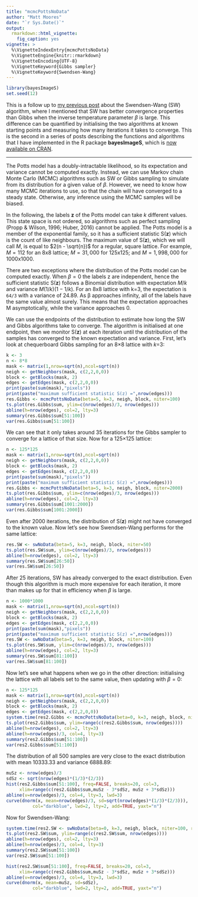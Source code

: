 ```yaml
---
title: "mcmcPottsNoData"
author: "Matt Moores"
date: "`r Sys.Date()`"
output:
  rmarkdown::html_vignette:
    fig_caption: yes
vignette: >
  %\VignetteIndexEntry{mcmcPottsNoData}
  %\VignetteEngine{knitr::rmarkdown}
  %\VignetteEncoding{UTF-8}
  %\VignetteKeyword{Gibbs sampler}
  %\VignetteKeyword{Swendsen-Wang}
---
```


```r
library(bayesImageS)
set.seed(12)
```

This is a follow up to [my previous post](https://mattstats.wordpress.com/2013/12/13/swnodata/) about the Swendsen-Wang (SW) algorithm, where I mentioned that SW has better convergence properties than Gibbs when the inverse temperature parameter $\beta$ is large. This difference can be quantified by initialising the two algorithms at known starting points and measuring how many iterations it takes to converge. This is the second in a series of posts describing the functions and algorithms that I have implemented in the R package **bayesImageS**, which is [now available on CRAN](https://CRAN.R-project.org/package=bayesImageS).

------
The Potts model has a doubly-intractable likelihood, so its expectation and variance cannot be computed exactly. Instead, we can use Markov chain Monte Carlo (MCMC) algorithms such as SW or Gibbs sampling to simulate from its distribution for a given value of $\beta$. However, we need to know how many MCMC iterations to use, so that the chain will have converged to a steady state. Otherwise, any inference using the MCMC samples will be biased.

In the following, the labels **z** of the Potts model can take *k* different values. This state space is not ordered, so algorithms such as perfect sampling (Propp & Wilson, 1996; Huber, 2016) cannot be applied. The Potts model is a member of the exponential family, so it has a sufficient statistic S(**z**) which is the count of like neighbours. The maximum value of S(**z**), which we will call $M$, is equal to $2(n - \sqrt{n})$ for a regular, square lattice. For example, $M = 112$ for an 8x8 lattice; $M = 31,000$ for 125x125; and $M = 1,998,000$ for 1000x1000.

There are two exceptions where the distribution of the Potts model can be computed exactly. When $\beta=0$ the labels z are independent, hence the sufficient statistic S(**z**) follows a Binomial distribution with expectation $M/k$ and variance $M(1/k)(1 - 1/k)$. For an 8x8 lattice with k=3, the expectation is `64/3` with a variance of 24.89. As β approaches infinity, all of the labels have the same value almost surely. This means that the expectation approaches M asymptotically, while the variance approaches 0.

We can use the endpoints of the distribution to estimate how long the SW and Gibbs algorithms take to converge. The algorithm is initialised at one endpoint, then we monitor S(**z**) at each iteration until the distribution of the samples has converged to the known expectation and variance. First, let's look at chequerboard Gibbs sampling for an 8×8 lattice with *k*=3:

```r
k <- 3
n <- 8*8
mask <- matrix(1,nrow=sqrt(n),ncol=sqrt(n))
neigh <- getNeighbors(mask, c(2,2,0,0))
block <- getBlocks(mask, 2)
edges <- getEdges(mask, c(2,2,0,0))
print(paste(sum(mask),"pixels"))
print(paste("maximum sufficient statistic S(z) =",nrow(edges)))
res.Gibbs <- mcmcPottsNoData(beta=5, k=3, neigh, block, niter=100)
ts.plot(res.Gibbs$sum, ylim=c(nrow(edges)/3, nrow(edges)))
abline(h=nrow(edges), col=2, lty=3)
summary(res.Gibbs$sum[51:100])
var(res.Gibbs$sum[51:100])
```

We can see that it only takes around 35 iterations for the Gibbs sampler to converge for a lattice of that size. Now for a 125×125 lattice:
```r
n <- 125*125
mask <- matrix(1,nrow=sqrt(n),ncol=sqrt(n))
neigh <- getNeighbors(mask, c(2,2,0,0))
block <- getBlocks(mask, 2)
edges <- getEdges(mask, c(2,2,0,0))
print(paste(sum(mask),"pixels"))
print(paste("maximum sufficient statistic S(z) =",nrow(edges)))
res.Gibbs <- mcmcPottsNoData(beta=5, k=3, neigh, block, niter=2000)
ts.plot(res.Gibbs$sum, ylim=c(nrow(edges)/3, nrow(edges)))
abline(h=nrow(edges), col=2, lty=3)
summary(res.Gibbs$sum[1001:2000])
var(res.Gibbs$sum[1001:2000])
```

Even after 2000 iterations, the distribution of S(**z**) might not have converged to the known value. Now let's see how Swendsen-Wang performs for the same lattice:
```r
res.SW <- swNoData(beta=5, k=3, neigh, block, niter=50)
ts.plot(res.SW$sum, ylim=c(nrow(edges)/3, nrow(edges)))
abline(h=nrow(edges), col=2, lty=3)
summary(res.SW$sum[26:50])
var(res.SW$sum[26:50])
```

After 25 iterations, SW has already converged to the exact distribution. Even though this algorithm is much more expensive for each iteration, it more than makes up for that in efficiency when $\beta$ is large.

```r
n <- 1000*1000
mask <- matrix(1,nrow=sqrt(n),ncol=sqrt(n))
neigh <- getNeighbors(mask, c(2,2,0,0))
block <- getBlocks(mask, 2)
edges <- getEdges(mask, c(2,2,0,0))
print(paste(sum(mask),"pixels"))
print(paste("maximum sufficient statistic S(z) =",nrow(edges)))
res.SW <- swNoData(beta=5, k=3, neigh, block, niter=100)
ts.plot(res.SW$sum, ylim=c(nrow(edges)/3, nrow(edges)))
abline(h=nrow(edges), col=2, lty=3)
summary(res.SW$sum[81:100])
var(res.SW$sum[81:100])
```

Now let's see what happens when we go in the other direction: initialising the lattice with all labels set to the same value, then updating with $\beta=0$:

```r
n <- 125*125
mask <- matrix(1,nrow=sqrt(n),ncol=sqrt(n))
neigh <- getNeighbors(mask, c(2,2,0,0))
block <- getBlocks(mask, 2)
edges <- getEdges(mask, c(2,2,0,0))
system.time(res2.Gibbs <- mcmcPottsNoData(beta=0, k=3, neigh, block, niter=100, random=FALSE))
ts.plot(res2.Gibbs$sum, ylim=range(c(res2.Gibbs$sum, nrow(edges))))
abline(h=nrow(edges), col=2, lty=3)
abline(h=nrow(edges)/3, col=4, lty=3)
summary(res2.Gibbs$sum[51:100])
var(res2.Gibbs$sum[51:100])
```

The distribution of all 500 samples are very close to the exact distribution with mean 10333.33 and variance 6888.89:
```r
muSz <- nrow(edges)/3
sdSz <- sqrt(nrow(edges)*(1/3)*(2/3))
hist(res2.Gibbs$sum[51:100], freq=FALSE, breaks=20, col=3,
     xlim=range(c(res2.Gibbs$sum,muSz - 3*sdSz, muSz + 3*sdSz)))
abline(v=nrow(edges)/3, col=4, lty=3, lwd=3)
curve(dnorm(x, mean=nrow(edges)/3, sd=sqrt(nrow(edges)*(1/3)*(2/3))), 
          col="darkblue", lwd=2, lty=2, add=TRUE, yaxt="n")
```

Now for Swendsen-Wang:
```r
system.time(res2.SW <- swNoData(beta=0, k=3, neigh, block, niter=100, random=FALSE))
ts.plot(res2.SW$sum, ylim=range(c(res2.SW$sum, nrow(edges))))
abline(h=nrow(edges), col=2, lty=3)
abline(h=nrow(edges)/3, col=4, lty=3)
summary(res2.SW$sum[51:100])
var(res2.SW$sum[51:100])
```

```r
hist(res2.SW$sum[51:100], freq=FALSE, breaks=20, col=3,
     xlim=range(c(res2.Gibbs$sum,muSz - 3*sdSz, muSz + 3*sdSz)))
abline(v=nrow(edges)/3, col=4, lty=3, lwd=3)
curve(dnorm(x, mean=muSz, sd=sdSz), 
          col="darkblue", lwd=2, lty=2, add=TRUE, yaxt="n")
```
